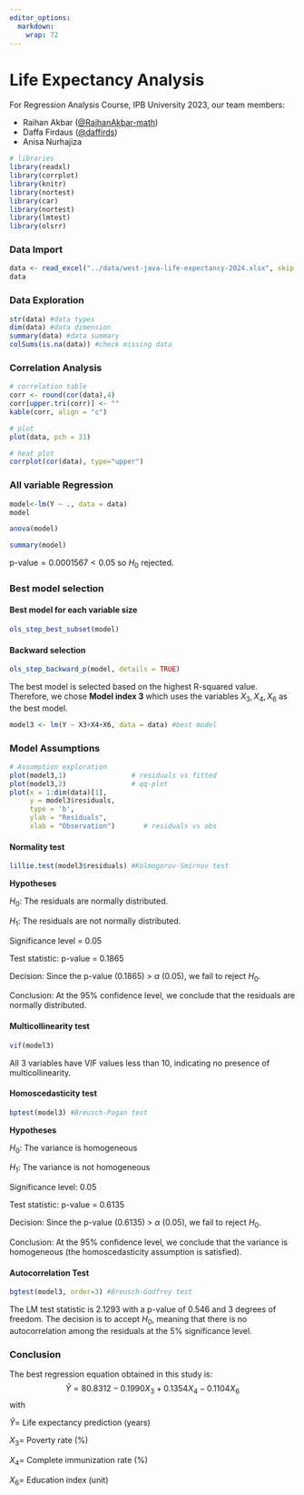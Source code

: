 ```yaml
---
editor_options:
  markdown:
    wrap: 72
---
```


# Life Expectancy Analysis

For Regression Analysis Course, IPB University 2023, our team members:

-   Raihan Akbar
    ([\@RaihanAkbar-math](https://github.com/RaihanAkbar-math))
-   Daffa Firdaus ([\@daffirds](https://github.com/daffirds))
-   Anisa Nurhajiza

```r
# libraries
library(readxl)
library(corrplot)
library(knitr)
library(nortest)
library(car)
library(nortest)
library(lmtest)
library(olsrr)
```

### Data Import

```r
data <- read_excel("../data/west-java-life-expectancy-2024.xlsx", skip = 1)[,-1]
data
```

### Data Exploration

```r
str(data) #data types
dim(data) #data dimension
summary(data) #data summary
colSums(is.na(data)) #check missing data
```

### Correlation Analysis

```r
# correlation table
corr <- round(cor(data),4)
corr[upper.tri(corr)] <- ""
kable(corr, align = "c")

# plot
plot(data, pch = 21)

# heat plot
corrplot(cor(data), type="upper")
```

### All variable Regression

```r
model<-lm(Y ~ ., data = data)
model

anova(model)

summary(model)
```

$\text{p-value} = 0.0001567 < 0.05$ so $H_0$ rejected.

### Best model selection

#### Best model for each variable size

```r
ols_step_best_subset(model)
```

#### Backward selection

```r
ols_step_backward_p(model, details = TRUE)
```

The best model is selected based on the highest R-squared value.
Therefore, we chose **Model index 3** which uses the variables
$X_3,X_4,X_6$ as the best model.

```r
model3 <- lm(Y ~ X3+X4+X6, data = data) #best model
```

### Model Assumptions

```r
# Assumption exploration
plot(model3,1)                # residuals vs fitted
plot(model3,2)                # qq-plot
plot(x = 1:dim(data)[1],
     y = model3$residuals,
     type = 'b', 
     ylab = "Residuals",
     xlab = "Observation")       # residuals vs obs
```

#### Normality test

```r
lillie.test(model3$residuals) #Kolmogorov-Smirnov test
```

**Hypotheses**

$H_0$: The residuals are normally distributed.

$H_1$: The residuals are not normally distributed.

Significance level = 0.05

Test statistic: p-value = 0.1865

Decision: Since the p-value (0.1865) \> $\alpha$ (0.05), we fail to
reject $H_0$.

Conclusion: At the 95% confidence level, we conclude that the residuals
are normally distributed.

#### Multicollinearity test

```r
vif(model3)

```

All 3 variables have VIF values less than 10, indicating no presence of
multicollinearity.

#### Homoscedasticity test

```r
bptest(model3) #Breusch-Pagan test

```

**Hypotheses**

$H_0$: The variance is homogeneous

$H_1$: The variance is not homogeneous

Significance level: 0.05

Test statistic: p-value = 0.6135

Decision: Since the p-value (0.6135) \> $\alpha$ (0.05), we fail to
reject $H_0$.

Conclusion: At the 95% confidence level, we conclude that the variance
is homogeneous (the homoscedasticity assumption is satisfied).

#### Autocorrelation Test

```r
bgtest(model3, order=3) #Breusch-Godfrey test 

```

The LM test statistic is 2.1293 with a p-value of 0.546 and 3 degrees of
freedom. The decision is to accept $H_0$, meaning that there is no
autocorrelation among the residuals at the 5% significance level.

### Conclusion

The best regression equation obtained in this study is: $$
\hat{Y}=80.8312−0.1990 X_3+0.1354 X_4−0.1104 X_6
$$ with

$\hat{Y}=$ Life expectancy prediction (years)

$X_3=$ Poverty rate (%)

$X_4=$ Complete immunization rate (%)

$X_6=$ Education index (unit)
